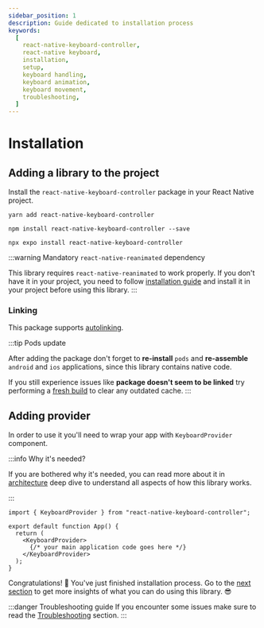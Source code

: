 ```yaml
---
sidebar_position: 1
description: Guide dedicated to installation process
keywords:
  [
    react-native-keyboard-controller,
    react-native keyboard,
    installation,
    setup,
    keyboard handling,
    keyboard animation,
    keyboard movement,
    troubleshooting,
  ]
---
```



# Installation

## Adding a library to the project

Install the `react-native-keyboard-controller` package in your React Native project.

<Tabs>
<TabItem value="yarn" label="YARN" default>

```shell
yarn add react-native-keyboard-controller
```

</TabItem>
<TabItem value="npm" label="NPM">

```shell
npm install react-native-keyboard-controller --save
```

</TabItem>
<TabItem value="expo" label="EXPO">

```shell
npx expo install react-native-keyboard-controller
```

</TabItem>
</Tabs>

:::warning Mandatory `react-native-reanimated` dependency

This library requires `react-native-reanimated` to work properly. If you don't have it in your project, you need to follow [installation guide](https://docs.swmansion.com/react-native-reanimated/docs/fundamentals/getting-started/#installation) and install it in your project before using this library.
:::

### Linking

This package supports [autolinking](https://github.com/react-native-community/cli/blob/master/docs/autolinking.md).

:::tip Pods update

After adding the package don't forget to **re-install** `pods` and **re-assemble** `android` and `ios` applications, since this library contains native code.

If you still experience issues like **package doesn't seem to be linked** try performing a [fresh build](https://github.com/kirillzyusko/react-native-keyboard-controller/issues/786#issuecomment-2741464142) to clear any outdated cache.
:::

## Adding provider

In order to use it you'll need to wrap your app with `KeyboardProvider` component.

:::info Why it's needed?

If you are bothered why it's needed, you can read more about it in [architecture](./recipes/platform-differences.md) deep dive to understand all aspects of how this library works.

:::

```tsx
import { KeyboardProvider } from "react-native-keyboard-controller";

export default function App() {
  return (
    <KeyboardProvider>
      {/* your main application code goes here */}
    </KeyboardProvider>
  );
}
```

Congratulations! 🎉 You've just finished installation process. Go to the [next section](./guides/first-animation.md) to get more insights of what you can do using this library. 😎

:::danger Troubleshooting guide
If you encounter some issues make sure to read the [Troubleshooting](./troubleshooting.md) section.
:::
